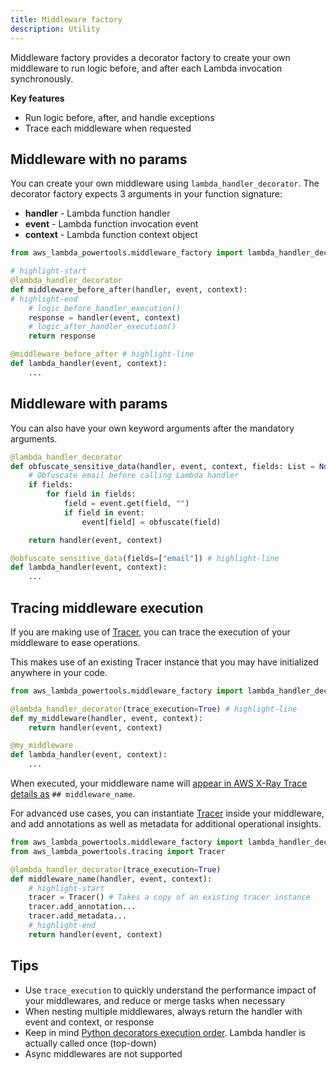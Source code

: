```yaml
---
title: Middleware factory
description: Utility
---
```



Middleware factory provides a decorator factory to create your own middleware to run logic before, and after each Lambda invocation synchronously.

**Key features**

* Run logic before, after, and handle exceptions
* Trace each middleware when requested

## Middleware with no params

You can create your own middleware using `lambda_handler_decorator`. The decorator factory expects 3 arguments in your function signature:

* **handler** - Lambda function handler
* **event** - Lambda function invocation event
* **context** - Lambda function context object

```python:title=app.py
from aws_lambda_powertools.middleware_factory import lambda_handler_decorator

# highlight-start
@lambda_handler_decorator
def middleware_before_after(handler, event, context): 
# highlight-end
    # logic_before_handler_execution()
    response = handler(event, context)
    # logic_after_handler_execution()
    return response

@middleware_before_after # highlight-line
def lambda_handler(event, context):
    ...
```

## Middleware with params

You can also have your own keyword arguments after the mandatory arguments.

```python:title=app.py
@lambda_handler_decorator
def obfuscate_sensitive_data(handler, event, context, fields: List = None): # highlight-line
    # Obfuscate email before calling Lambda handler
    if fields:
        for field in fields:
            field = event.get(field, "")
            if field in event:
                event[field] = obfuscate(field)

    return handler(event, context)

@obfuscate_sensitive_data(fields=["email"]) # highlight-line
def lambda_handler(event, context):
    ...
```

## Tracing middleware execution

If you are making use of [Tracer](../core/tracer), you can trace the execution of your middleware to ease operations.

This makes use of an existing Tracer instance that you may have initialized anywhere in your code.

```python:title=trace_middleware_execution.py
from aws_lambda_powertools.middleware_factory import lambda_handler_decorator

@lambda_handler_decorator(trace_execution=True) # highlight-line
def my_middleware(handler, event, context):
    return handler(event, context)

@my_middleware
def lambda_handler(event, context):
    ...
```

When executed, your middleware name will [appear in AWS X-Ray Trace details as](../core/tracer) `## middleware_name`.

For advanced use cases, you can instantiate [Tracer](../core/tracer) inside your middleware, and add annotations as well as metadata for additional operational insights.

```python:title=app.py
from aws_lambda_powertools.middleware_factory import lambda_handler_decorator
from aws_lambda_powertools.tracing import Tracer

@lambda_handler_decorator(trace_execution=True)
def middleware_name(handler, event, context):
    # highlight-start
    tracer = Tracer() # Takes a copy of an existing tracer instance
    tracer.add_annotation...
    tracer.add_metadata...
    # highlight-end
    return handler(event, context)
```

## Tips

* Use `trace_execution` to quickly understand the performance impact of your middlewares, and reduce or merge tasks when necessary
* When nesting multiple middlewares, always return the handler with event and context, or response
* Keep in mind [Python decorators execution order](https://realpython.com/primer-on-python-decorators/#nesting-decorators). Lambda handler is actually called once (top-down)
* Async middlewares are not supported
